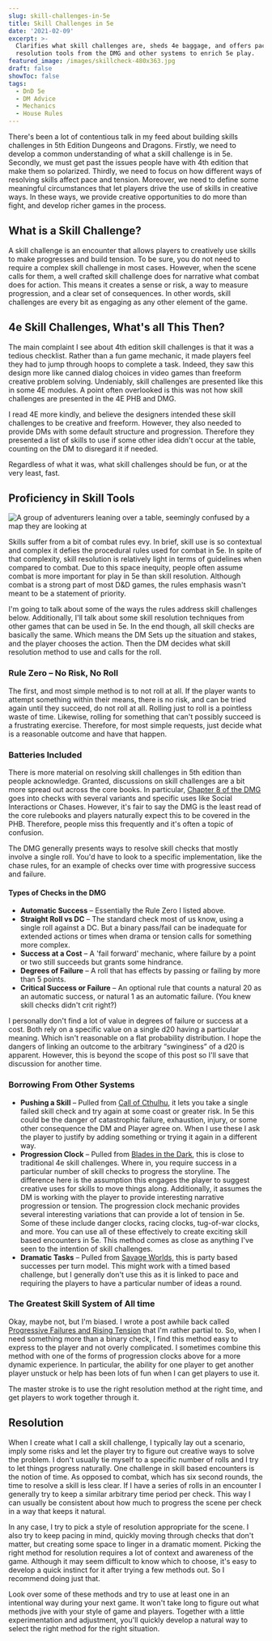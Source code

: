 ```yaml
---
slug: skill-challenges-in-5e
title: Skill Challenges in 5e
date: '2021-02-09'
excerpt: >-
  Clarifies what skill challenges are, sheds 4e baggage, and offers pacing and
  resolution tools from the DMG and other systems to enrich 5e play.
featured_image: /images/skillcheck-480x363.jpg
draft: false
showToc: false
tags:
  - DnD 5e
  - DM Advice
  - Mechanics
  - House Rules
---
```


There's been a lot of contentious talk in my feed about building skills challenges in 5th Edition Dungeons and Dragons. Firstly, we need to develop a common understanding of what a skill challenge is in 5e. Secondly, we must get past the issues people have with 4th edition that make them so polarized. Thirdly, we need to focus on how different ways of resolving skills affect pace and tension. Moreover, we need to define some meaningful circumstances that let players drive the use of skills in creative ways. In these ways, we provide creative opportunities to do more than fight, and develop richer games in the process. 

## What is a Skill Challenge? 

A skill challenge is an encounter that allows players to creatively use skills to make progresses and build tension. To be sure, you do not need to require a complex skill challenge in most cases. However, when the scene calls for them, a well crafted skill challenge does for narrative what combat does for action. This means it creates a sense or risk, a way to measure progression, and a clear set of consequences. In other words, skill challenges are every bit as engaging as any other element of the game.

## 4e Skill Challenges, What's all This Then?

The main complaint I see about 4th edition skill challenges is that it was a tedious checklist. Rather than a fun game mechanic, it made players feel they had to jump through hoops to complete a task. Indeed, they saw this design more like canned dialog choices in video games than freeform creative problem solving. Undeniably, skill challenges are presented like this in some 4E modules. A point often overlooked is this was not how skill challenges are presented in the 4E PHB and DMG.

I read 4E more kindly, and believe the designers intended these skill challenges to be creative and freeform. However, they also needed to provide DMs with some default structure and progression. Therefore they presented a list of skills to use if some other idea didn't occur at the table, counting on the DM to disregard it if needed.

Regardless of what it was, what skill challenges should be fun, or at the very least, fast.

## Proficiency in Skill Tools

![A group of adventurers leaning over a table, seemingly confused by a map they are looking at](/images/skillcheck-480x363.jpg)

Skills suffer from a bit of combat rules evy. In brief, skill use is so contextual and complex it defies the procedural rules used for combat in 5e. In spite of that complexity, skill resolution is relatively light in terms of guidelines when compared to combat. Due to this space inequity, people often assume combat is more important for play in 5e than skill resolution. Although combat is a strong part of most D&D games, the rules emphasis wasn't meant to be a statement of priority. 

I'm going to talk about some of the ways the rules address skill challenges below. Additionally, I'll talk about some skill resolution techniques from other games that can be used in 5e. In the end though, all skill checks are basically the same. Which means the DM Sets up the situation and stakes, and the player chooses the action. Then the DM decides what skill resolution method to use and calls for the roll. 

### Rule Zero – No Risk, No Roll 

The first, and most simple method is to not roll at all. If the player wants to attempt something within their means, there is no risk, and can be tried again until they succeed, do not roll at all. Rolling just to roll is a pointless waste of time. Likewise, rolling for something that can't possibly succeed is a frustrating exercise. Therefore, for most simple requests, just decide what is a reasonable outcome and have that happen. 

### Batteries Included

There is more material on resolving skill challenges in 5th edition than people acknowledge. Granted, discussions on skill challenges are a bit more spread out across the core books. In particular, [Chapter 8 of the DMG](https://www.dndbeyond.com/sources/dmg/running-the-game#UsingAbilityScores) goes into checks with several variants and specific uses like Social Interactions or Chases. However, it's fair to say the DMG is the least read of the core rulebooks and players naturally expect this to be covered in the PHB. Therefore, people miss this frequently and it's often a topic of confusion.

The DMG generally presents ways to resolve skill checks that mostly involve a single roll. You'd have to look to a specific implementation, like the chase rules, for an example of checks over time with progressive success and failure.

#### Types of Checks in the DMG 

  * **Automatic Success** – Essentially the Rule Zero I listed above.
  * **Straight Roll vs DC** – The standard check most of us know, using a single roll against a DC. But a binary pass/fail can be inadequate for extended actions or times when drama or tension calls for something more complex.
  * **Success at a Cost** – A 'fail forward' mechanic, where failure by a point or two still succeeds but grants some hindrance.
  * **Degrees of Failure** – A roll that has effects by passing or failing by more than 5 points.
  * **Critical Success or Failure** – An optional rule that counts a natural 20 as an automatic success, or natural 1 as an automatic failure. (You knew skill checks didn't crit right?)

I personally don't find a lot of value in degrees of failure or success at a cost. Both rely on a specific value on a single d20 having a particular meaning. Which isn't reasonable on a flat probability distribution. I hope the dangers of linking an outcome to the arbitrary &#8220;swinginess&#8221; of a d20 is apparent. However, this is beyond the scope of this post so I'll save that discussion for another time. 

### Borrowing From Other Systems 

  * **Pushing a Skill** – Pulled from [Call of Cthulhu](https://www.chaosium.com/content/FreePDFs/CoC/CHA23131%20Call%20of%20Cthulhu%207th%20Edition%20Quick-Start%20Rules.pdf), it lets you take a single failed skill check and try again at some coast or greater risk. In 5e this could be the danger of catastrophic failure, exhaustion, injury, or some other consequence the DM and Player agree on. When I use these I ask the player to justify by adding something or trying it again in a different way. 
  * **Progression Clock** – Pulled from [Blades in the Dark](https://bladesinthedark.com/progress-clocks), this is close to traditional 4e skill challenges. Where in, you require success in a particular number of skill checks to progress the storyline. The difference here is the assumption this engages the player to suggest creative uses for skills to move things along. Additionally, it assumes the DM is working with the player to provide interesting narrative progression or tension. The progression clock mechanic provides several interesting variations that can provide a lot of tension in 5e. Some of these include danger clocks, racing clocks, tug-of-war clocks, and more. You can use all of these effectively to create exciting skill based encounters in 5e. This method comes as close as anything I've seen to the intention of skill challenges.
  * **Dramatic Tasks** – Pulled from [Savage Worlds](https://www.peginc.com/store/savage-worlds-deluxe-pdf-2/), this is party based successes per turn model. This might work with a timed based challenge, but I generally don't use this as it is linked to pace and requiring the players to have a particular number of ideas a round.

### The Greatest Skill System of All time 
Okay, maybe not, but I'm biased. I wrote a post awhile back called [Progressive Failures and Rising Tension](/2021/01/03/progressive-failures-and-rising-tension-in-5th-edition/) that I'm rather partial to. So, when I need something more than a binary check, I find this method easy to express to the player and not overly complicated. I sometimes combine this method with one of the forms of progression clocks above for a more dynamic experience. In particular, the ability for one player to get another player unstuck or help has been lots of fun when I can get players to use it.

The master stroke is to use the right resolution method at the right time, and get players to work together through it.

## Resolution 

When I create what I call a skill challenge, I typically lay out a scenario, imply some risks and let the player try to figure out creative ways to solve the problem. I don't usually tie myself to a specific number of rolls and I try to let things progress naturally. One challenge in skill based encounters is the notion of time. As opposed to combat, which has six second rounds, the time to resolve a skill is less clear. If I have a series of rolls in an encounter I generally try to keep a similar arbitrary time period per check. This way I can usually be consistent about how much to progress the scene per check in a way that keeps it natural. 

In any case, I try to pick a style of resolution appropriate for the scene. I also try to keep pacing in mind, quickly moving through checks that don't matter, but creating some space to linger in a dramatic moment. Picking the right method for resolution requires a lot of context and awareness of the game. Although it may seem difficult to know which to choose, it's easy to develop a quick instinct for it after trying a few methods out. So I recommend doing just that.

Look over some of these methods and try to use at least one in an intentional way during your next game. It won't take long to figure out what methods jive with your style of game and players. Together with a little experimentation and adjustment, you'll quickly develop a natural way to select the right method for the right situation.
